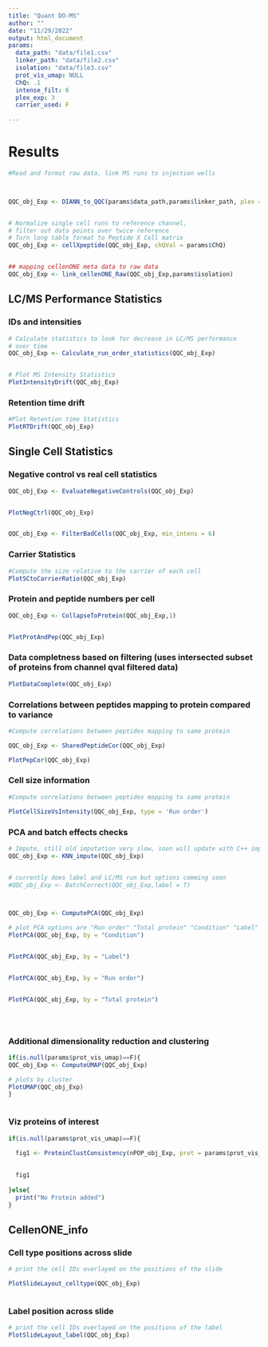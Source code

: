 ```yaml
---
title: "Quant DO-MS"
author: ""
date: "11/29/2022"
output: html_document
params:
  data_path: "data/file1.csv"
  linker_path: "data/file2.csv"
  isolation: "data/file3.csv"
  prot_vis_umap: NULL
  ChQ: .1
  intense_filt: 6
  plex_exp: 3
  carrier_used: F
  
---
```



# Results {.tabset}

```r

#Read and format raw data, link MS runs to injection wells



QQC_obj_Exp <- DIANN_to_QQC(params$data_path,params$linker_path, plex = params$plex_exp, carrier = params$carrier_used)


# Normalize single cell runs to reference channel, 
# filter out data points over twice reference
# Turn long table format to Peptide X Cell matrix
QQC_obj_Exp <- cellXpeptide(QQC_obj_Exp, chQVal = params$ChQ)


## mapping cellenONE meta data to raw data
QQC_obj_Exp <- link_cellenONE_Raw(QQC_obj_Exp,params$isolation)


```


## LC/MS Performance Statistics

### IDs and intensities
```r

# Calculate statistics to look for decrease in LC/MS performance
# over time
QQC_obj_Exp <- Calculate_run_order_statistics(QQC_obj_Exp)


# Plot MS Intensity Statistics
PlotIntensityDrift(QQC_obj_Exp)


```


### Retention time drift
```r

#Plot Retention time Statistics
PlotRTDrift(QQC_obj_Exp)


```


## Single Cell Statistics


### Negative control vs real cell statistics
```r

QQC_obj_Exp <- EvaluateNegativeControls(QQC_obj_Exp)


PlotNegCtrl(QQC_obj_Exp)


QQC_obj_Exp <- FilterBadCells(QQC_obj_Exp, min_intens = 6)

```

### Carrier Statistics

```r

#Compute the size relative to the carrier of each cell
PlotSCtoCarrierRatio(QQC_obj_Exp)

```


### Protein and peptide numbers per cell

```r

QQC_obj_Exp <- CollapseToProtein(QQC_obj_Exp,1)


PlotProtAndPep(QQC_obj_Exp)

```


### Data completness based on filtering (uses intersected subset of proteins from channel qval filtered data)


```r

PlotDataComplete(QQC_obj_Exp)

```

### Correlations between peptides mapping to protein compared to variance

```r

#Compute correlations between peptides mapping to same protein

QQC_obj_Exp <- SharedPeptideCor(QQC_obj_Exp)

PlotPepCor(QQC_obj_Exp)


```


### Cell size information

```r

#Compute correlations between peptides mapping to same protein

PlotCellSizeVsIntensity(QQC_obj_Exp, type = 'Run order')

```

### PCA and batch effects checks
```r

# Impute, still old imputation very slow, soon will update with C++ implementation
QQC_obj_Exp <- KNN_impute(QQC_obj_Exp)


# currently does label and LC/MS run but options comming soon
#QQC_obj_Exp <- BatchCorrect(QQC_obj_Exp,label = T)



QQC_obj_Exp <- ComputePCA(QQC_obj_Exp)

# plot PCA options are "Run order" "Total protein" "Condition" "Label"
PlotPCA(QQC_obj_Exp, by = "Condition")


PlotPCA(QQC_obj_Exp, by = "Label")


PlotPCA(QQC_obj_Exp, by = "Run order")


PlotPCA(QQC_obj_Exp, by = "Total protein")





```



### Additional dimensionality reduction and clustering


```r

if(is.null(params$prot_vis_umap)==F){
QQC_obj_Exp <- ComputeUMAP(QQC_obj_Exp)

# plots by cluster
PlotUMAP(QQC_obj_Exp)
}



```


### Viz proteins of interest
```r

if(is.null(params$prot_vis_umap)==F){
  
  fig1 <- ProteinClustConsistency(nPOP_obj_Exp, prot = params$prot_vis_umap, type = 'line')
  

  fig1
  
}else{
  print("No Protein added")
}


```









## CellenONE_info

### Cell type positions across slide
```r

# print the cell IDs overlayed on the positions of the slide

PlotSlideLayout_celltype(QQC_obj_Exp)



```

### Label position across slide
```r

# print the cell IDs overlayed on the positions of the label
PlotSlideLayout_label(QQC_obj_Exp)


```
